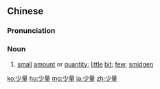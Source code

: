 ==Chinese==
{{zh-forms}}

===Pronunciation===
{{zh-pron
|m=shǎoliàng
|c=siu2 loeng6
|h=pfs=séu-liong
|mn=qz,tw,xm:chió-liōng/twvk,zz:chió-liāng/qz,xm:sió-liōng
|cat=n
}}

===Noun===
{{zh-noun}}

# [[small]] [[amount]] or [[quantity]]; [[little]] [[bit]]; [[few]]; [[smidgen]]

{{zh-cat|Advanced}}

[[ko:少量]]
[[hu:少量]]
[[mg:少量]]
[[ja:少量]]
[[zh:少量]]